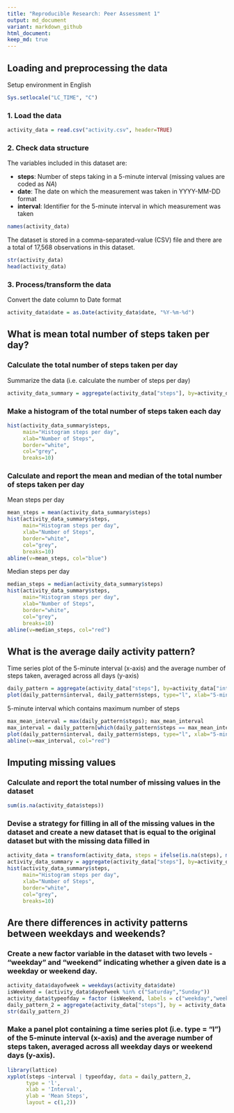 ```yaml
---
title: "Reproducible Research: Peer Assessment 1"
output: md_document
variant: markdown_github
html_document:
keep_md: true
---
```



## Loading and preprocessing the data

Setup environment in English
```r
Sys.setlocale("LC_TIME", "C")
```

### 1. Load the data

```r
activity_data = read.csv("activity.csv", header=TRUE)
```

### 2. Check data structure

The variables included in this dataset are:

- **steps**: Number of steps taking in a 5-minute interval (missing values are coded as *NA*)
- **date**: The date on which the measurement was taken in YYYY-MM-DD format
- **interval**: Identifier for the 5-minute interval in which measurement was taken

```r
names(activity_data)
```

The dataset is stored in a comma-separated-value (CSV) file and there are a total of 17,568 observations in this dataset.

```r
str(activity_data)
head(activity_data)
```


### 3. Process/transform the data

Convert the date column to Date format

```r
activity_data$date = as.Date(activity_data$date, "%Y-%m-%d")
```

## What is mean total number of steps taken per day?

### Calculate the total number of steps taken per day

Summarize the data (i.e. calculate the number of steps per day)

```r
activity_data_summary = aggregate(activity_data["steps"], by=activity_data["date"], FUN=sum, na.rm=TRUE)
```

### Make a histogram of the total number of steps taken each day

```r
hist(activity_data_summary$steps, 
     main="Histogram steps per day", 
     xlab="Number of Steps", 
     border="white", 
     col="grey",
     breaks=10)
```

### Calculate and report the mean and median of the total number of steps taken per day

Mean steps per day
```r
mean_steps = mean(activity_data_summary$steps)
hist(activity_data_summary$steps, 
     main="Histogram steps per day", 
     xlab="Number of Steps", 
     border="white", 
     col="grey",
     breaks=10)
abline(v=mean_steps, col="blue")
```

Median steps per day
```r
median_steps = median(activity_data_summary$steps)
hist(activity_data_summary$steps, 
     main="Histogram steps per day", 
     xlab="Number of Steps", 
     border="white", 
     col="grey",
     breaks=10)
abline(v=median_steps, col="red")
```


## What is the average daily activity pattern?

Time series plot of the 5-minute interval (x-axis) and the average number of steps taken, averaged across all days (y-axis)

```r
daily_pattern = aggregate(activity_data["steps"], by=activity_data["interval"], FUN=mean, na.rm=TRUE)
plot(daily_pattern$interval, daily_pattern$steps, type="l", xlab="5-min Interval", ylab="Mean Steps")
```

5-minute interval which contains maximum number of steps

```r
max_mean_interval = max(daily_pattern$steps); max_mean_interval
max_interval = daily_pattern[which(daily_pattern$steps == max_mean_interval), ]$interval
plot(daily_pattern$interval, daily_pattern$steps, type="l", xlab="5-min Interval", ylab="Mean Steps")
abline(v=max_interval, col="red")
```

## Imputing missing values

### Calculate and report the total number of missing values in the dataset

```r
sum(is.na(activity_data$steps))
```

### Devise a strategy for filling in all of the missing values in the dataset and create a new dataset that is equal to the original dataset but with the missing data filled in
```r
activity_data = transform(activity_data, steps = ifelse(is.na(steps), mean(steps, na.rm=TRUE), steps))
activity_data_summary = aggregate(activity_data["steps"], by=activity_data["date"], FUN=sum, na.rm=TRUE)
hist(activity_data_summary$steps, 
     main="Histogram steps per day", 
     xlab="Number of Steps", 
     border="white", 
     col="grey",
     breaks=10)
```

## Are there differences in activity patterns between weekdays and weekends?

### Create a new factor variable in the dataset with two levels - "weekday" and "weekend" indicating whether a given date is a weekday or weekend day.

```r
activity_data$dayofweek = weekdays(activity_data$date)
isWeekend = (activity_data$dayofweek %in% c("Saturday","Sunday"))
activity_data$typeofday = factor (isWeekend, labels = c("weekday","weekend"))
daily_pattern_2 = aggregate(activity_data["steps"], by = activity_data[c("interval", "typeofday")], FUN=mean, na.rm=TRUE)
str(daily_pattern_2)
```

### Make a panel plot containing a time series plot (i.e. type = "l") of the 5-minute interval (x-axis) and the average number of steps taken, averaged across all weekday days or weekend days (y-axis). 

```r
library(lattice)
xyplot(steps ~interval | typeofday, data = daily_pattern_2,
      type = 'l',
      xlab = 'Interval',
      ylab = 'Mean Steps',
      layout = c(1,2))
```

